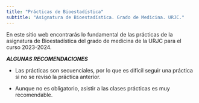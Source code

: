 ```yaml
---
title: "Prácticas de Bioestadística"
subtitle: "Asignatura de Bioestadística. Grado de Medicina. URJC."
---
```


En este sitio web encontrarás lo fundamental de las prácticas de la asignatura de Bioestadística del grado de medicina de la URJC para el curso 2023-2024.

***ALGUNAS RECOMENDACIONES***

-   Las prácticas son secuenciales, por lo que es difícil seguir una práctica si no se revisó la práctica anterior.

-   Aunque no es obligatorio, asistir a las clases prácticas es muy recomendable.


